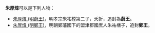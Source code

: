 '''朱厚煒'''可以是下列人物：
* [[朱厚煒_(明蔚王)|朱厚煒 (明蔚王)]]，明孝宗朱祐樘第二子，夭折，追封為'''蔚王'''。
* [[朱厚煒_(明鄭王)|朱厚煒 (明鄭王)]]，明朝鄭藩國下的盟津郡國庶人朱祐橏子，追封'''鄭王'''。

{{disambig|H厚炜|Cat=三字朱姓人名消歧义}}
